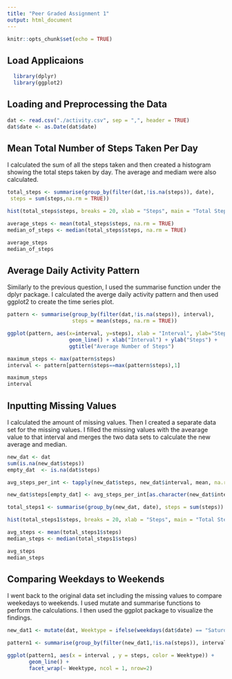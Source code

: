 ---
title: "Peer Graded Assignment 1"
output: html_document
---

```{r setup, include=FALSE}
knitr::opts_chunk$set(echo = TRUE)
```

## Load Applicaions

```{r}
  library(dplyr)
  library(ggplot2)
```

## Loading and Preprocessing the Data

```{r}
dat <- read.csv("./activity.csv", sep = ",", header = TRUE)
dat$date <- as.Date(dat$date)
```

## Mean Total Number of Steps Taken Per Day

I calculated the sum of all the steps taken and then created a histogram showing the total steps taken by day. The average and mediam were also calculated.

```{r}
total_steps <- summarise(group_by(filter(dat,!is.na(steps)), date),
 steps = sum(steps,na.rm = TRUE))

hist(total_steps$steps, breaks = 20, xlab = "Steps", main = "Total Steps/Day")

average_steps <- mean(total_steps$steps, na.rm = TRUE)
median_of_steps <- median(total_steps$steps, na.rm = TRUE)

average_steps
median_of_steps

```

## Average Daily Activity Pattern

Similarly to the previous question, I used the summarise function under the dplyr package. I calculated the averge daily activity pattern and then used ggplot2 to create the time series plot.

```{r}
pattern <- summarise(group_by(filter(dat,!is.na(steps)), interval), 
                     steps = mean(steps, na.rm = TRUE))

ggplot(pattern, aes(x=interval, y=steps), xlab = "Interval", ylab="Steps") +
                    geom_line() + xlab("Interval") + ylab("Steps") +
                    ggtitle("Average Number of Steps")

maximum_steps <- max(pattern$steps)
interval <- pattern[pattern$steps==max(pattern$steps),1]

maximum_steps
interval
```

## Inputting Missing Values

I calculated the amount of missing values. Then I created a separate data set for the missing values. I filled the missing values with the avearage value to that interval and merges the two data sets to calculate the new average and median.

```{r}
new_dat <- dat
sum(is.na(new_dat$steps))
empty_dat  <- is.na(dat$steps)

avg_steps_per_int <- tapply(new_dat$steps, new_dat$interval, mean, na.rm = TRUE)

new_dat$steps[empty_dat] <- avg_steps_per_int[as.character(new_dat$interval[empty_dat])]

total_steps1 <- summarise(group_by(new_dat, date), steps = sum(steps))

hist(total_steps1$steps, breaks = 20, xlab = "Steps", main = "Total Steps/Day")

avg_steps <- mean(total_steps1$steps)
median_steps <- median(total_steps1$steps)

avg_steps
median_steps
```

## Comparing Weekdays to Weekends

I went back to the original data set including the missing values to compare weekedays to weekends. I used mutate and summarise functions to perform the calculations. I then used the ggplot package to visualize the findings.

```{r}
new_dat1 <- mutate(dat, Weektype = ifelse(weekdays(dat$date) == "Saturday"| weekdays(dat$date) == "Sunday", "Weekend", "Weekday"))

pattern1 <- summarise(group_by(filter(new_dat1,!is.na(steps)), interval, Weektype), steps = mean(steps, na.rm = TRUE))

ggplot(pattern1, aes(x = interval , y = steps, color = Weektype)) + 
       geom_line() +
       facet_wrap(~ Weektype, ncol = 1, nrow=2)
```